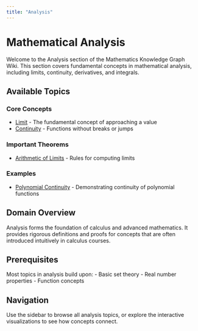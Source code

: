 ```yaml
---
title: "Analysis"
---
```


# Mathematical Analysis

Welcome to the Analysis section of the Mathematics Knowledge Graph Wiki. This section covers fundamental concepts in mathematical analysis, including limits, continuity, derivatives, and integrals.

## Available Topics

### Core Concepts

- [Limit](def-limit.qmd) - The fundamental concept of approaching a value
- [Continuity](def-continuity.qmd) - Functions without breaks or jumps

### Important Theorems

- [Arithmetic of Limits](thm-arithmetic-limits.qmd) - Rules for computing limits

### Examples

- [Polynomial Continuity](ex-polynomial-continuity.qmd) - Demonstrating continuity of polynomial functions

## Domain Overview

Analysis forms the foundation of calculus and advanced mathematics. It provides rigorous definitions and proofs for concepts that are often introduced intuitively in calculus courses.

## Prerequisites

Most topics in analysis build upon:
- Basic set theory
- Real number properties
- Function concepts

## Navigation

Use the sidebar to browse all analysis topics, or explore the interactive visualizations to see how concepts connect.
